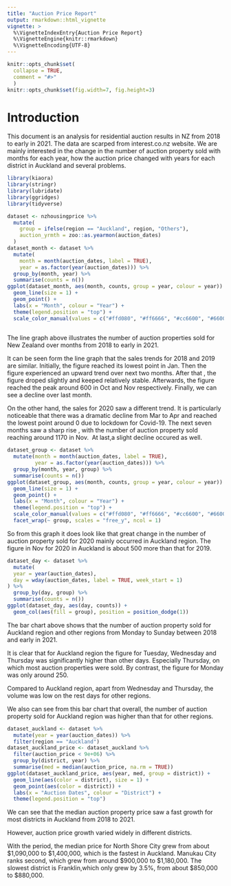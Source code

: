 ```yaml
---
title: "Auction Price Report"
output: rmarkdown::html_vignette
vignette: >
  %\VignetteIndexEntry{Auction Price Report}
  %\VignetteEngine{knitr::rmarkdown}
  %\VignetteEncoding{UTF-8}
---
```


```r
knitr::opts_chunk$set(
  collapse = TRUE,
  comment = "#>"
  )
knitr::opts_chunk$set(fig.width=7, fig.height=3)
```
# Introduction
This document is an analysis for residential auction results in NZ from 2018 to 
early in 2021. The data are scarped from interest.co.nz website. We are mainly 
interested in the change in the number of auction property sold with months for 
each year, how the auction price changed with years for each district in
Auckland and several problems.

```r
library(kiaora)
library(stringr)
library(lubridate)
library(ggridges)
library(tidyverse)
```

```r
dataset <- nzhousingprice %>%
  mutate(
    group = ifelse(region == "Auckland", region, "Others"),
    auction_yrmth = zoo::as.yearmon(auction_dates)
  )
dataset_month <- dataset %>%
  mutate(
    month = month(auction_dates, label = TRUE),
    year = as.factor(year(auction_dates))) %>%
  group_by(month, year) %>%
  summarise(counts = n())
ggplot(dataset_month, aes(month, counts, group = year, colour = year)) +
  geom_line(size = 1) +
  geom_point() +
  labs(x = "Month", colour = "Year") +
  theme(legend.position = "top") +
  scale_color_manual(values = c("#ffd080", "#ff6666", "#cc6600", "#660000"))
  
```
The line graph above illustrates the number of auction properties sold for New 
Zealand over months from 2018 to early in 2021.

It can be seen form the line graph that the sales trends for 2018 and 2019 are similar. Initially, the figure reached its lowest point in Jan. Then the figure 
experienced an upward trend over next two months. After that , the figure droped slightly and keeped relatively stable. Afterwards, the figure reached the peak 
around 600 in Oct and Nov respectively. Finally, we can see a decline over last 
month.

On the other hand, the sales for 2020 saw a different trend. It is particularly
noticeable that there was a dramatic decline from Mar to Apr and reached the 
lowest point around 0 due to lockdown for Covid-19. The next seven months saw a 
sharp rise , with the number of auction property sold reaching around 1170 in Nov. 
At last,a slight decline occured as well.

```r
dataset_group <- dataset %>%
  mutate(month = month(auction_dates, label = TRUE),
         year = as.factor(year(auction_dates))) %>%
  group_by(month, year, group) %>%
  summarise(counts = n())
ggplot(dataset_group, aes(month, counts, group = year, colour = year)) +
  geom_line(size = 1) +
  geom_point() +
  labs(x = "Month", colour = "Year") +
  theme(legend.position = "top") +
  scale_color_manual(values = c("#ffd080", "#ff6666", "#cc6600", "#660000")) +
  facet_wrap(~ group, scales = "free_y", ncol = 1)
```
So from this graph it does look like that great change in the number of auction property sold for 2020 mainly occurred in Auckland region. The figure in Nov for 
2020 in Auckland is about 500 more than that for 2019.

```r
dataset_day <- dataset %>%
  mutate(
  year = year(auction_dates),
  day = wday(auction_dates, label = TRUE, week_start = 1)
) %>%
  group_by(day, group) %>%
  summarise(counts = n())
ggplot(dataset_day, aes(day, counts)) +
  geom_col(aes(fill = group), position = position_dodge(1))

```
The bar chart above shows that the number of auction property sold for Auckland 
region and other regions from Monday to Sunday between 2018 and early in 2021.

It is clear that for Auckland region the figure for Tuesday, Wednesday and Thursday was significantly  higher than other days. Especially Thursday, on which most 
auction properties were sold. By contrast, the figure for Monday was only around 
250.

Compared to Auckland region, apart from Wednesday and Thursday, the volume was low 
on the rest days for other regions.

We also can see from this bar chart that overall, the number of auction property sold for Auckland region was higher than that for other regions.

```r
dataset_auckland <- dataset %>%
  mutate(year = year(auction_dates)) %>%
  filter(region == "Auckland")
dataset_auckland_price <- dataset_auckland %>%
  filter(auction_price < 9e+06) %>%
  group_by(district, year) %>%
  summarise(med = median(auction_price, na.rm = TRUE))
ggplot(dataset_auckland_price, aes(year, med, group = district)) +
  geom_line(aes(color = district), size = 1) +
  geom_point(aes(color = district)) +
  labs(x = "Auction Dates", colour = "District") +
  theme(legend.position = "top")

```
We can see that the median auction property price saw a fast growth for most districts in Auckland from 2018 to 2021.

However, auction price growth varied widely in different districts.

With the period, the median price for North Shore City grew from about $1,090,000
to $1,400,000, which is the fastest in Auckland. Manukau City ranks second, which
grew from around $900,000 to $1,180,000. The slowest district is Franklin,which
only grew by 3.5%, from about $850,000 to $880,000.
